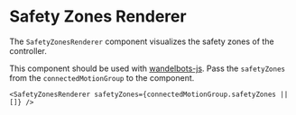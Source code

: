 
<Meta of={SafetyZonesRenderer} />

# Safety Zones Renderer

The `SafetyZonesRenderer` component visualizes the safety zones of the controller.

This component should be used with [wandelbots-js](https://github.com/wandelbotsgmbh/wandelbots-js). Pass the `safetyZones` from the `connectedMotionGroup` to the component.

```tsx
<SafetyZonesRenderer safetyZones={connectedMotionGroup.safetyZones || []} />
```

<Story of={SafetyZonesRenderer.SafetyZonesRendererSt} />
